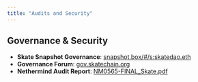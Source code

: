 ```yaml
---
title: "Audits and Security"
---
```


## Governance & Security
- **Skate Snapshot Governance**: [snapshot.box/#/s:skatedao.eth](https://snapshot.box/#/s:skatedao.eth)
- **Governance Forum**: [gov.skatechain.org](https://gov.skatechain.org/)
- **Nethermind Audit Report**: [NM0565-FINAL_Skate.pdf](https://github.com/NethermindEth/PublicAuditReports/blob/main/NM0565-FINAL_Skate.pdf)
